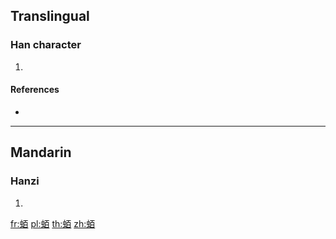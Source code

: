 {{character info/new}}
==Translingual==

===Han character===
{{Han char|rn=142|rad=虫|as=06|sn=12|four=51160|canj=LIMA}}

# {{defn|Han|sort=虫06}}

====References====
* {{Han ref|kx=1082.230|dkj=33035|hdz=42848.040|uh=86E8|ud=34536|bh=DBBE|bd=56254}}

----

==Mandarin==

===Hanzi===
{{cmn-hanzi|pin=[[mò]] ([[mo4]])|wg=mo<sup>4</sup>}}

# {{defn|lang=cmn|sort=虫06}}

[[fr:蛨]]
[[pl:蛨]]
[[th:蛨]]
[[zh:蛨]]